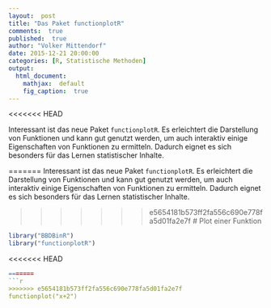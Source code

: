 ```yaml
---
layout:  post
title: "Das Paket functionplotR"
comments:  true
published:  true
author: "Volker Mittendorf"
date: 2015-12-21 20:00:00
categories: [R, Statistische Methoden]
output:
  html_document:
    mathjax:  default
    fig_caption:  true
---
```

<<<<<<< HEAD


Interessant ist das neue Paket ```functionplotR```. Es erleichtert die Darstellung von Funktionen und kann gut genutzt werden, um auch interaktiv einige Eigenschaften von Funktionen zu ermitteln. Dadurch eignet es sich besonders für das Lernen statistischer Inhalte.



=======
Interessant ist das neue Paket ```functionplotR```. Es erleichtert die Darstellung von Funktionen und kann gut genutzt werden, um auch interaktiv einige Eigenschaften von Funktionen zu ermitteln. Dadurch eignet es sich besonders für das Lernen statistischer Inhalte.


>>>>>>> e5654181b573ff2fa556c690e778fa5d01fa2e7f
# Plot einer Funktion
```r
library("BBDBinR")
library("functionplotR")

```

<<<<<<< HEAD
```r
=======
```r
>>>>>>> e5654181b573ff2fa556c690e778fa5d01fa2e7f
functionplot("x+2")
```


